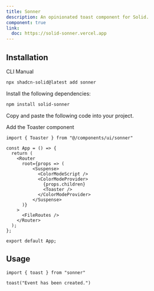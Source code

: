 ```yaml
---
title: Sonner
description: An opinionated toast component for Solid.
component: true
link:
  doc: https://solid-sonner.vercel.app
---
```


<ComponentPreview name="sonner-demo" />

## Installation

<Tabs defaultValue="cli">

<TabsList>
  <TabsTrigger value="cli">CLI</TabsTrigger>
  <TabsTrigger value="manual">Manual</TabsTrigger>
  <TabsIndicator class="bg-primary" />
</TabsList>

<TabsContent value="cli">

```bash
npx shadcn-solid@latest add sonner
```

</TabsContent>

<TabsContent value="manual">

<Steps>

<Step>Install the following dependencies:</Step>

```bash
npm install solid-sonner
```

<Step>Copy and paste the following code into your project.</Step>

<ComponentSource name="sonner" />

<Step>Add the Toaster component</Step>

```tsx title="src/app.tsx" {1,11}
import { Toaster } from "@/components/ui/sonner"

const App = () => {
  return (
    <Router
      root={props => (
          <Suspense>
            <ColorModeScript />
            <ColorModeProvider>
              {props.children}
              <Toaster />
            </ColorModeProvider>
          </Suspense>
      )}
    >
      <FileRoutes />
    </Router>
  );
};

export default App;
```

</Steps>

</TabsContent>

</Tabs>

## Usage

```tsx
import { toast } from "sonner"
```

```tsx
toast("Event has been created.")
```